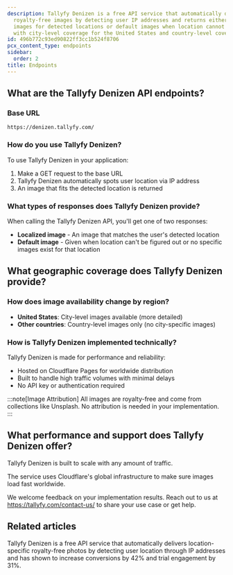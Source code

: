 ```yaml
---
description: Tallyfy Denizen is a free API service that automatically delivers location-specific
  royalty-free images by detecting user IP addresses and returns either localized
  images for detected locations or default images when location cannot be determined
  with city-level coverage for the United States and country-level coverage elsewhere.
id: 496b772c93ed90822ff3cc1b524f8706
pcx_content_type: endpoints
sidebar:
  order: 2
title: Endpoints
---
```


## What are the Tallyfy Denizen API endpoints?

### Base URL

```
https://denizen.tallyfy.com/
```

### How do you use Tallyfy Denizen?

To use Tallyfy Denizen in your application:

1. Make a GET request to the base URL
2. Tallyfy Denizen automatically spots user location via IP address
3. An image that fits the detected location is returned

### What types of responses does Tallyfy Denizen provide?

When calling the Tallyfy Denizen API, you'll get one of two responses:

* **Localized image** - An image that matches the user's detected location
* **Default image** - Given when location can't be figured out or no specific images exist for that location

## What geographic coverage does Tallyfy Denizen provide?

### How does image availability change by region?

* **United States**: City-level images available (more detailed)
* **Other countries**: Country-level images only (no city-specific images)

### How is Tallyfy Denizen implemented technically?

Tallyfy Denizen is made for performance and reliability:

* Hosted on Cloudflare Pages for worldwide distribution
* Built to handle high traffic volumes with minimal delays
* No API key or authentication required

:::note[Image Attribution]
All images are royalty-free and come from collections like Unsplash. No attribution is needed in your implementation.
:::

## What performance and support does Tallyfy Denizen offer?

Tallyfy Denizen is built to scale with any amount of traffic.

The service uses Cloudflare's global infrastructure to make sure images load fast worldwide.

We welcome feedback on your implementation results. Reach out to us at https://tallyfy.com/contact-us/ to share your use case or get help.


## Related articles
<CardGrid>
<LinkTitleCard header="<b>Overview</b>" href="/products/denizen/" > Tallyfy Denizen is a free API service that automatically delivers location-specific royalty-free photos by detecting user location through IP addresses and has shown to increase conversions by 42% and trial engagement by 31%. </LinkTitleCard>
</CardGrid>